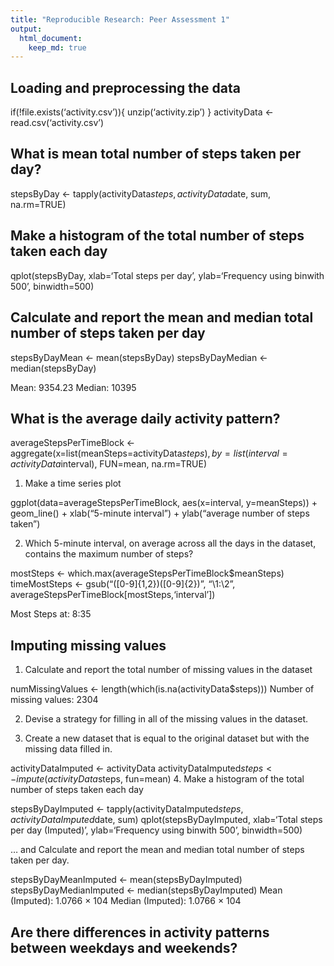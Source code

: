 ```yaml
---
title: "Reproducible Research: Peer Assessment 1"
output: 
  html_document:
    keep_md: true
---
```



## Loading and preprocessing the data
if(!file.exists('activity.csv')){
    unzip('activity.zip')
}
activityData <- read.csv('activity.csv')


## What is mean total number of steps taken per day?

stepsByDay <- tapply(activityData$steps, activityData$date, sum, na.rm=TRUE)

## Make a histogram of the total number of steps taken each day

qplot(stepsByDay, xlab='Total steps per day', ylab='Frequency using binwith 500', binwidth=500)

## Calculate and report the mean and median total number of steps taken per day

stepsByDayMean <- mean(stepsByDay)
stepsByDayMedian <- median(stepsByDay)

Mean: 9354.23
Median: 10395

## What is the average daily activity pattern?

averageStepsPerTimeBlock <- aggregate(x=list(meanSteps=activityData$steps), by=list(interval=activityData$interval), FUN=mean, na.rm=TRUE)

1. Make a time series plot

ggplot(data=averageStepsPerTimeBlock, aes(x=interval, y=meanSteps)) +
    geom_line() +
    xlab("5-minute interval") +
    ylab("average number of steps taken") 

2. Which 5-minute interval, on average across all the days in the dataset, contains the maximum number of steps?

mostSteps <- which.max(averageStepsPerTimeBlock$meanSteps)
timeMostSteps <-  gsub("([0-9]{1,2})([0-9]{2})", "\\1:\\2", averageStepsPerTimeBlock[mostSteps,'interval'])

Most Steps at: 8:35

## Imputing missing values

1. Calculate and report the total number of missing values in the dataset

numMissingValues <- length(which(is.na(activityData$steps)))
Number of missing values: 2304

2. Devise a strategy for filling in all of the missing values in the dataset.

3. Create a new dataset that is equal to the original dataset but with the missing data filled in.

activityDataImputed <- activityData
activityDataImputed$steps <- impute(activityData$steps, fun=mean)
4. Make a histogram of the total number of steps taken each day

stepsByDayImputed <- tapply(activityDataImputed$steps, activityDataImputed$date, sum)
qplot(stepsByDayImputed, xlab='Total steps per day (Imputed)', ylab='Frequency using binwith 500', binwidth=500)

... and Calculate and report the mean and median total number of steps taken per day.

stepsByDayMeanImputed <- mean(stepsByDayImputed)
stepsByDayMedianImputed <- median(stepsByDayImputed)
Mean (Imputed): 1.0766 × 104
Median (Imputed): 1.0766 × 104


## Are there differences in activity patterns between weekdays and weekends?
